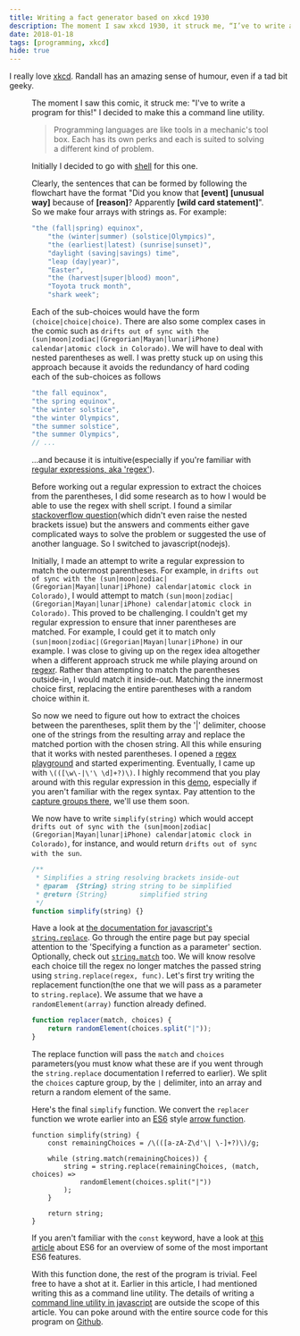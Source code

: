 ```yaml
---
title: Writing a fact generator based on xkcd 1930
description: The moment I saw xkcd 1930, it struck me, “I’ve to write a program for this!".
date: 2018-01-18
tags: [programming, xkcd]
hide: true
---
```



I really love [xkcd](//xkcd.com). Randall has an amazing sense of humour, even if a tad bit geeky.

<Figure
    src="/img/xkcd-1930/xkcd-1930.png"
    alt="Xkcd 1930"
    caption="Xkcd 1930 — Calendar Facts"
/>

The moment I saw this comic, it struck me: "I've to write a program for this!" I decided to make this a command line utility.

> Programming languages are like tools in a mechanic's tool box. Each has its own perks and each is suited to solving a different kind of problem.

Initially I decided to go with [shell](//wikiwand.com/en/Shell_script) for this one.

Clearly, the sentences that can be formed by following the flowchart have the format "Did you know that **[event]** **[unusual way]** because of **[reason]**? Apparently **[wild card statement]**". So we make four arrays with strings as. For example:

```js
"the (fall|spring) equinox",
    "the (winter|summer) (solstice|Olympics)",
    "the (earliest|latest) (sunrise|sunset)",
    "daylight (saving|savings) time",
    "leap (day|year)",
    "Easter",
    "the (harvest|super|blood) moon",
    "Toyota truck month",
    "shark week";
```

Each of the sub-choices would have the form `(choice|choice|choice)`. There are also some complex cases in the comic such as `drifts out of sync with the (sun|moon|zodiac|(Gregorian|Mayan|lunar|iPhone) calendar|atomic clock in Colorado)`. We will have to deal with nested parentheses as well. I was pretty stuck up on using this approach because it avoids the redundancy of hard coding each of the sub-choices as follows

```js
"the fall equinox",
"the spring equinox",
"the winter solstice",
"the winter Olympics",
"the summer solstice",
"the summer Olympics",
// ...
```

...and because it is intuitive(especially if you're familiar with [regular expressions, aka 'regex'](//wikiwand.com/en/Regular_expression)).

Before working out a regular expression to extract the choices from the parentheses, I did some research as to how I would be able to use the regex with shell script. I found a similar [stackoverflow question](//stackoverflow.com/questions/31123641/how-to-find-and-extract-all-words-appearing-between-brackets)(which didn't even raise the nested brackets issue) but the answers and comments either gave complicated ways to solve the problem or suggested the use of another language. So I switched to javascript(nodejs).

Initially, I made an attempt to write a regular expression to match the outermost parentheses. For example, in `drifts out of sync with the (sun|moon|zodiac|(Gregorian|Mayan|lunar|iPhone) calendar|atomic clock in Colorado)`, I would attempt to match `(sun|moon|zodiac|(Gregorian|Mayan|lunar|iPhone) calendar|atomic clock in Colorado)`. This proved to be challenging. I couldn't get my regular expression to ensure that inner parentheses are matched. For example, I could get it to match only `(sun|moon|zodiac|(Gregorian|Mayan|lunar|iPhone)` in our example. I was close to giving up on the regex idea altogether when a different approach struck me while playing around on [regexr](//regexr.com). Rather than attempting to match the parentheses outside-in, I would match it inside-out. Matching the innermost choice first, replacing the entire parentheses with a random choice within it.

So now we need to figure out how to extract the choices between the parentheses, split them by the '\|' delimiter, choose one of the strings from the resulting array and replace the matched portion with the chosen string. All this while ensuring that it works with nested parentheses. I opened a [regex playground](//regexr.com) and started experimenting. Eventually, I came up with `\(([\w\-|\'\ \d]+?)\)`. I highly recommend that you play around with this regular expression in this [demo](//regexr.com/3iii6), especially if you aren't familiar with the regex syntax. Pay attention to the [capture groups there](//regexone.com/lesson/capturing_groups), we'll use them soon.

We now have to write `simplify(string)` which would accept `drifts out of sync with the (sun|moon|zodiac|(Gregorian|Mayan|lunar|iPhone) calendar|atomic clock in Colorado)`, for instance, and would return `drifts out of sync with the sun`.

```js
/**
 * Simplifies a string resolving brackets inside-out
 * @param  {String} string string to be simplified
 * @return {String}        simplified string
 */
function simplify(string) {}
```

Have a look at [the documentation for javascript's `string.replace`](//devdocs.io/javascript/global_objects/string/replace). Go through the entire page but pay special attention to the 'Specifying a function as a parameter' section. Optionally, check out [`string.match`](//devdocs.io/javascript/global_objects/string/match) too. We will know resolve each choice till the regex no longer matches the passed string using `string.replace(regex, func)`. Let's first try writing the replacement function(the one that we will pass as a parameter to `string.replace`). We assume that we have a `randomElement(array)` function already defined.

```js
function replacer(match, choices) {
    return randomElement(choices.split("|"));
}
```

The replace function will pass the `match` and `choices` parameters(you must know what these are if you went through the `string.replace` documentation I referred to earlier). We split the `choices` capture group, by the `|` delimiter, into an array and return a random element of the same.

Here's the final `simplify` function. We convert the `replacer` function we wrote earlier into an [ES6](//ponyfoo.com/articles/es6) style [arrow function](//devdocs.io/javascript/functions/arrow_functions).

```Js
function simplify(string) {
    const remainingChoices = /\(([a-zA-Z\d'\| \-]+?)\)/g;

    while (string.match(remainingChoices)) {
        string = string.replace(remainingChoices, (match, choices) =>
            randomElement(choices.split("|"))
        );
    }

    return string;
}
```

If you aren't familiar with the `const` keyword, have a look at [this article](//blog.isomr.co/ecmascript-6-lets-see-what-it-has-to-offer) about ES6 for an overview of some of the most important ES6 features.

With this function done, the rest of the program is trivial. Feel free to have a shot at it. Earlier in this article, I had mentioned writing this as a command line utility. The details of writing a [command line utility in javascript](//www.sitepoint.com/javascript-command-line-interface-cli-node-js) are outside the scope of this article. You can poke around with the entire source code for this program on [Github](//github.com/shreyasminocha/calendar-facts).
